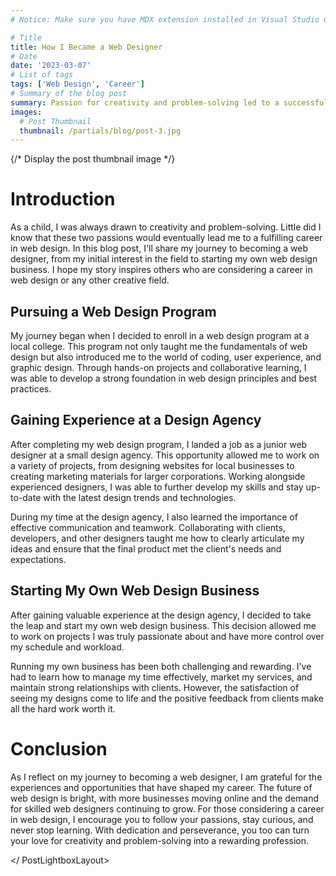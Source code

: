 ```yaml
---
# Notice: Make sure you have MDX extension installed in Visual Studio Code to see syntax highlighting

# Title
title: How I Became a Web Designer
# Date
date: '2023-03-07'
# List of tags
tags: ['Web Design', 'Career']
# Summary of the blog post
summary: Passion for creativity and problem-solving led to a successful career in web design through education and experience.
images:
  # Post Thumbnail
  thumbnail: /partials/blog/post-3.jpg
---
```

<PostLightboxLayout>

{/* Display the post thumbnail image */}
<LightboxThumbnail />

# Introduction

As a child, I was always drawn to creativity and problem-solving. Little did I know that these two passions would eventually lead me to a fulfilling career in web design. In this blog post, I'll share my journey to becoming a web designer, from my initial interest in the field to starting my own web design business. I hope my story inspires others who are considering a career in web design or any other creative field.

## Pursuing a Web Design Program

My journey began when I decided to enroll in a web design program at a local college. This program not only taught me the fundamentals of web design but also introduced me to the world of coding, user experience, and graphic design. Through hands-on projects and collaborative learning, I was able to develop a strong foundation in web design principles and best practices.

## Gaining Experience at a Design Agency

After completing my web design program, I landed a job as a junior web designer at a small design agency. This opportunity allowed me to work on a variety of projects, from designing websites for local businesses to creating marketing materials for larger corporations. Working alongside experienced designers, I was able to further develop my skills and stay up-to-date with the latest design trends and technologies.

During my time at the design agency, I also learned the importance of effective communication and teamwork. Collaborating with clients, developers, and other designers taught me how to clearly articulate my ideas and ensure that the final product met the client's needs and expectations.

## Starting My Own Web Design Business

After gaining valuable experience at the design agency, I decided to take the leap and start my own web design business. This decision allowed me to work on projects I was truly passionate about and have more control over my schedule and workload.

Running my own business has been both challenging and rewarding. I've had to learn how to manage my time effectively, market my services, and maintain strong relationships with clients. However, the satisfaction of seeing my designs come to life and the positive feedback from clients make all the hard work worth it.

# Conclusion

As I reflect on my journey to becoming a web designer, I am grateful for the experiences and opportunities that have shaped my career. The future of web design is bright, with more businesses moving online and the demand for skilled web designers continuing to grow. For those considering a career in web design, I encourage you to follow your passions, stay curious, and never stop learning. With dedication and perseverance, you too can turn your love for creativity and problem-solving into a rewarding profession.

</ PostLightboxLayout>

